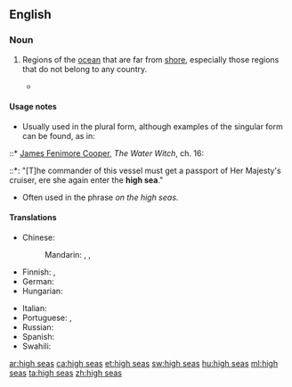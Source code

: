 ==English==

===Noun===
{{head|en|plural|head=[[high]] [[seas]]}}

# {{context|nautical|lang=en}} Regions of the [[ocean]] that are far from [[shore]], especially those regions that do not belong to any country.
#*{{quote-magazine|date=2013-06-08|volume=407|issue=8839|page=52|magazine={{w|The Economist}}
|title=[http://www.economist.com/news/international/21579039-chinas-growing-empire-ports-abroad-mainly-about-trade-not-aggression-new-masters The new masters and commanders]
|passage=From the ground, Colombo’s port does not look like much. . . . For mariners leaving the port after lonely nights on the '''high seas''', the delights of the B52 Night Club and Stallion Pub lie a stumble away.}}

====Usage notes====
* Usually used in the plural form, although examples of the singular form can be found, as in:
::* {{circa|1830}} [[w:James Fenimore Cooper|James Fenimore Cooper]], ''The Water Witch'', ch. 16:
::*: "[T]he commander of this vessel must get a passport of Her Majesty's cruiser, ere she again enter the '''high sea'''."
* Often used in the phrase ''on the high seas''.

====Translations====
{{trans-top|regions of ocean far from shore}}
* Chinese:
*: Mandarin: {{t+|cmn|遠海|sc=Hani}}, {{t+|cmn|远海|tr=yuǎnhǎi|sc=Hani}}, {{t+|cmn|公海|tr=gōnghǎi|sc=Hani}}
* Finnish: {{t+|fi|avomeri}}, {{t|fi|ulkomeri}}
* German: {{t|de|Hochsee|f}}
* Hungarian: {{t+|hu|nyílt tenger}}
{{trans-mid}}
* Italian: {{t|it|alto mare|m}}
* Portuguese: {{t+|pt|alto-mar|m}}, {{t+|pt|largo|m}}
* Russian: {{t+|ru|откры́тое мо́ре|n}}
* Spanish: {{t+|es|alta mar|f}}
* Swahili: {{t+|sw|majimakuu}}
{{trans-bottom}}

[[ar:high seas]]
[[ca:high seas]]
[[et:high seas]]
[[sw:high seas]]
[[hu:high seas]]
[[ml:high seas]]
[[ta:high seas]]
[[zh:high seas]]